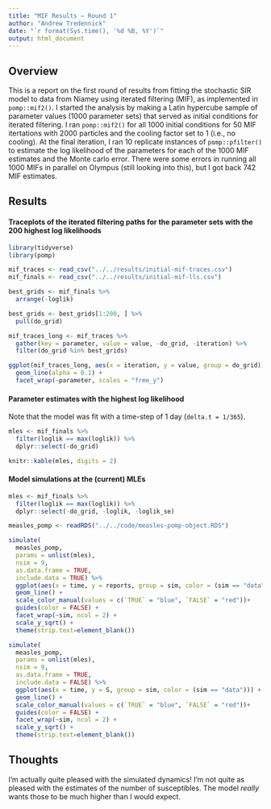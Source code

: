 ```yaml
---
title: "MIF Results — Round 1"
author: "Andrew Tredennick"
date: "`r format(Sys.time(), '%d %B, %Y')`"
output: html_document
---
```


## Overview

This is a report on the first round of results from fitting the stochastic SIR model to data from Niamey using iterated filtering (MIF), as implemented in `pomp::mif2()`.
I started the analysis by making a Latin hypercube sample of parameter values (1000 parameter sets) that served as initial conditions for iterated filtering.
I ran `pomp::mif2()` for all 1000 initial conditions for 50 MIF itertations with 2000 particles and the cooling factor set to 1 (i.e., no cooling).
At the final iteration, I ran 10 replicate instances of `pomp::pfilter()` to estimate the log likelihood of the parameters for each of the 1000 MIF estimates and the Monte carlo error.
There were some errors in running all 1000 MIFs in parallel on Olympus (still looking into this), but I got back 742 MIF estimates.

## Results

#### Traceplots of the iterated filtering paths for the parameter sets with the 200 highest log likelihoods
```r
library(tidyverse)
library(pomp)

mif_traces <- read_csv("../../results/initial-mif-traces.csv")
mif_finals <- read_csv("../../results/initial-mif-lls.csv")

best_grids <- mif_finals %>%
  arrange(-loglik)

best_grids <- best_grids[1:200, ] %>%
  pull(do_grid)

mif_traces_long <- mif_traces %>%
  gather(key = parameter, value = value, -do_grid, -iteration) %>%
  filter(do_grid %in% best_grids)

ggplot(mif_traces_long, aes(x = iteration, y = value, group = do_grid)) +
  geom_line(alpha = 0.1) +
  facet_wrap(~parameter, scales = "free_y")

```


#### Parameter estimates with the highest log likelihood
Note that the model was fit with a time-step of 1 day (`delta.t = 1/365`).
```r
mles <- mif_finals %>%
  filter(loglik == max(loglik)) %>%
  dplyr::select(-do_grid)

knitr::kable(mles, digits = 2)
```

#### Model simulations at the (current) MLEs
```r
mles <- mif_finals %>%
  filter(loglik == max(loglik)) %>%
  dplyr::select(-do_grid, -loglik, -loglik_se)

measles_pomp <- readRDS("../../code/measles-pomp-object.RDS")

simulate(
  measles_pomp,
  params = unlist(mles),
  nsim = 9,
  as.data.frame = TRUE,
  include.data = TRUE) %>%
  ggplot(aes(x = time, y = reports, group = sim, color = (sim == "data"))) +
  geom_line() +
  scale_color_manual(values = c(`TRUE` = "blue", `FALSE` = "red"))+
  guides(color = FALSE) +
  facet_wrap(~sim, ncol = 2) +
  scale_y_sqrt() +
  theme(strip.text=element_blank())

simulate(
  measles_pomp,
  params = unlist(mles),
  nsim = 9,
  as.data.frame = TRUE,
  include.data = FALSE) %>%
  ggplot(aes(x = time, y = S, group = sim, color = (sim == "data"))) +
  geom_line() +
  scale_color_manual(values = c(`TRUE` = "blue", `FALSE` = "red"))+
  guides(color = FALSE) +
  facet_wrap(~sim, ncol = 2) +
  scale_y_sqrt() +
  theme(strip.text=element_blank())
```

## Thoughts

I'm actually quite pleased with the simulated dynamics!
I'm not quite as pleased with the estimates of the number of susceptibles.
The model *really* wants those to be much higher than I would expect.
